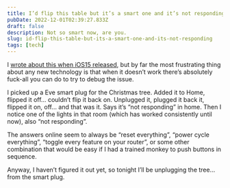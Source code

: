 ```yaml
---
title: I’d flip this table but it’s a smart one and it’s not responding
pubDate: 2022-12-01T02:39:27.833Z
draft: false
description: Not so smart now, are you.
slug: id-flip-this-table-but-its-a-smart-one-and-its-not-responding
tags: [tech]
---
```

I [wrote about this when iOS15 released](https://www.builtwith.coffee/blog-posts/2021/09/weeknotes-for-the-week-ending-september-26-2021?searchterm=smart), but by far the most frustrating thing about any new technology is that when it doesn’t work there’s absolutely fuck-all you can do to try to debug the issue.

I picked up a Eve smart plug for the Christmas tree. Added it to Home, flipped it off… couldn’t flip it back on. Unplugged it, plugged it back it, flipped it on, off… and that was it. Says it’s “not responding” in home. Then I notice one of the lights in that room (which has worked consistently until now), also “not responding”.

The answers online seem to always be “reset everything”, “power cycle everything”, “toggle every feature on your router”, or some other combination that would be easy if I had a trained monkey to push buttons in sequence.

Anyway, I haven’t figured it out yet, so tonight I’ll be unplugging the tree… from the smart plug.
